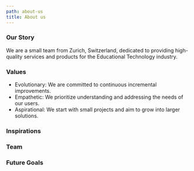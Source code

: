 ```yaml
---
path: about-us
title: About us
---
```

### Our Story
We are a small team from Zurich, Switzerland, dedicated to providing high-quality services and products for the Educational Technology industry.

### Values
- Evolutionary: We are committed to continuous incremental improvements.
- Empathetic: We prioritize understanding and addressing the needs of our users.
- Aspirational: We start with small projects and aim to grow into larger solutions.

### Inspirations

### Team

### Future Goals
